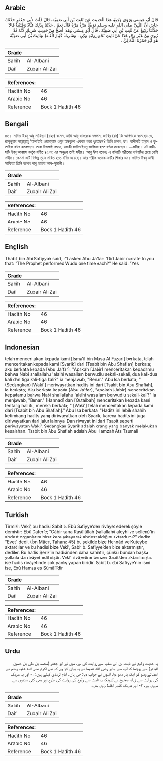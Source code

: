 ## Arabic


<div dir="rtl" lang="ar" style={{fontSize:'larger',backgroundColor:'#f8f9fa',padding:20}}>
قَالَ أَبُو عِيسَى وَرَوَى وَكِيعٌ، هَذَا الْحَدِيثَ عَنْ ثَابِتِ بْنِ أَبِي صَفِيَّةَ، قَالَ قُلْتُ لأَبِي جَعْفَرٍ حَدَّثَكَ جَابِرٌ، أَنَّ النَّبِيَّ صلى الله عليه وسلم تَوَضَّأَ مَرَّةً مَرَّةً قَالَ نَعَمْ ‏.‏ حَدَّثَنَا بِذَلِكَ هَنَّادٌ وَقُتَيْبَةُ قَالاَ حَدَّثَنَا وَكِيعٌ عَنْ ثَابِتِ بْنِ أَبِي صَفِيَّةَ ‏.‏ قَالَ أَبُو عِيسَى وَهَذَا أَصَحُّ مِنْ حَدِيثِ شَرِيكٍ لأَنَّهُ قَدْ رُوِيَ مِنْ غَيْرِ وَجْهٍ هَذَا عَنْ ثَابِتٍ نَحْوَ رِوَايَةِ وَكِيعٍ ‏.‏ وَشَرِيكٌ كَثِيرُ الْغَلَطِ وَثَابِتُ بْنُ أَبِي صَفِيَّةَ هُوَ أَبُو حَمْزَةَ الثُّمَالِيُّ ‏.‏
</div>
<div style={{backgroundColor:'#f8f9fa',padding:20, marginBottom: 10}}><table> <thead> <tr> <th>Grade</th> <th></th> </tr> </thead> <tbody> <tr><td>Sahih</td><td>Al-Albani</td></tr><tr><td>Daif</td><td>Zubair Ali Zai</td></tr></tbody></table><table> <thead> <tr> <th>References:</th> <th></th> </tr> </thead> <tbody><tr><td>Hadith No</td><td>46</td></tr><tr><td>Arabic No</td><td>46</td></tr><tr><td>Reference</td><td>Book 1 Hadith 46</td></tr></tbody></table></div>

## Bengali


<div dir="ltr" lang="bn" style={{fontSize:'larger',backgroundColor:'#f8f9fa',padding:20}}>
৪৬। সাবিত ইবনু আবু সাফিয়্যা (রাহঃ) বলেন, আমি আবৃ জাফরকে বললাম, জাবির (রাঃ) কি আপনাকে বলেছেন যে, রাসূলুল্লাহ সাল্লাল্লাহু 'আলাইহি ওয়াসাল্লাম ওযুর অঙ্গগুলো একবার করে ধুয়েছেন? তিনি বলেন, হ্যা। হাদীসটি হান্নাদ ও কুতাইবা বর্ণনা করেছেন। তারা উভয়েই বলেন, ওয়াকী সাবিত ইবনু সাফিয়্যা হতে বর্ণনা করেছেন। —সহীহ। এই হাদীসটি ইবনু আব্বাস কর্তৃক বর্ণিত ৪২ নং এর অনুরূপ তাই সহীহ। আবু ঈসা বলেনঃ এ বর্ণনাটি শরীকের বর্ণনাটির চেয়ে বেশি সহীহ। কেননা এটি বিভিন্ন সূত্রে সাবিত হতে বর্ণিত হয়েছে। আর শরীক অনেক ত্রুটির শিকার হন। সাবিত ইবনু আবী সাফিয়্যা তিনি হলেন আবু হামযা আস-সুমালী।
</div>
<div style={{backgroundColor:'#f8f9fa',padding:20, marginBottom: 10}}><table> <thead> <tr> <th>Grade</th> <th></th> </tr> </thead> <tbody> <tr><td>Sahih</td><td>Al-Albani</td></tr><tr><td>Daif</td><td>Zubair Ali Zai</td></tr></tbody></table><table> <thead> <tr> <th>References:</th> <th></th> </tr> </thead> <tbody><tr><td>Hadith No</td><td>46</td></tr><tr><td>Arabic No</td><td>46</td></tr><tr><td>Reference</td><td>Book 1 Hadith 46</td></tr></tbody></table></div>

## English


<div dir="ltr" lang="en" style={{fontSize:'larger',backgroundColor:'#f8f9fa',padding:20}}>
Thabit bin Abi Safiyyah said, :"1 asked Abu Ja'far: 'Did Jabir narrate to you that: "The Prophet performed Wudu one time each?" He said: "Yes
</div>
<div style={{backgroundColor:'#f8f9fa',padding:20, marginBottom: 10}}><table> <thead> <tr> <th>Grade</th> <th></th> </tr> </thead> <tbody> <tr><td>Sahih</td><td>Al-Albani</td></tr><tr><td>Daif</td><td>Zubair Ali Zai</td></tr></tbody></table><table> <thead> <tr> <th>References:</th> <th></th> </tr> </thead> <tbody><tr><td>Hadith No</td><td>46</td></tr><tr><td>Arabic No</td><td>46</td></tr><tr><td>Reference</td><td>Book 1 Hadith 46</td></tr></tbody></table></div>

## Indonesian


<div dir="ltr" lang="id" style={{fontSize:'larger',backgroundColor:'#f8f9fa',padding:20}}>
telah menceritakan kepada kami [Isma'il bin Musa Al Fazari] berkata, telah menceritakan kepada kami [Syarik] dari [Tsabit bin Abu Shafiah] berkata; aku berkata kepada [Abu Ja'far], "Apakah [Jabir] menceritakan kepadamu bahwa Nabi shallallahu 'alaihi wasallam berwudlu sekali-sekali, dua kali-dua kali dan tiga kali-tiga kali?" ia menjawab, "Benar." Abu Isa berkata; "(Sedangkan) [Waki'] meriwayatkan hadits ini dari [Tsabit bin Abu Shafiah], ia berkata; Aku berkata kepada [Abu Ja'far], "Apakah [Jabir] menceritakan kepadamu bahwa Nabi shallallahu 'alaihi wasallam berwudlu sekali-kali?" ia menjawab, "Benar." [Hannad] dan [Qutaibah] menceritakan kepada kami tentang hal itu, mereka berkata; " [Waki'] telah menceritakan kepada kami dari [Tsabit bin Abu Shafiah]." Abu Isa berkata; "Hadits ini lebih shahih ketimbang hadits yang diriwayatkan oleh Syarik, karena hadits ini juga diriwayatkan dari jalur lainnya. Dan riwayat ini dari Tsabit seperti periwayatan Waki'. Sedangkan Syarik adalah orang yang banyak melakukan kesalahan. Tsabit bin Abu Shafiah adalah Abu Hamzah Ats Tsumali
</div>
<div style={{backgroundColor:'#f8f9fa',padding:20, marginBottom: 10}}><table> <thead> <tr> <th>Grade</th> <th></th> </tr> </thead> <tbody> <tr><td>Sahih</td><td>Al-Albani</td></tr><tr><td>Daif</td><td>Zubair Ali Zai</td></tr></tbody></table><table> <thead> <tr> <th>References:</th> <th></th> </tr> </thead> <tbody><tr><td>Hadith No</td><td>46</td></tr><tr><td>Arabic No</td><td>46</td></tr><tr><td>Reference</td><td>Book 1 Hadith 46</td></tr></tbody></table></div>

## Turkish


<div dir="ltr" lang="tr" style={{fontSize:'larger',backgroundColor:'#f8f9fa',padding:20}}>
Tirmizî: Vekî’, bu hadisi Sabit b. Ebû Safiyye’den rivâyet ederek şöyle demiştir: Ebû Cafer’e; “Câbir sana Rasûlüllah (sallallahü aleyhi ve sellem)’in abdest organlarını birer kere yıkayarak abdest aldığını aktardı mı?” dedim. “Evet” dedi. (İbn Mâce, Tahara: 45) bu şekilde bize Hennâd ve Kuteybe aktardılar ve bu hadisi bize Vekî’, Sabit b. Safiyye’den bize aktarmıştır, dediler. Bu hadis Şerik’in hadisinden daha sahihtir, çünkü bundan başka yollarla da rivâyet edilmiştir. Vekî’ rivâyetine benzer Sabit’den aktarılmıştır. ise hadis rivâyetinde çok yanlış yapan biridir. Sabit b. ebî Safiyye’nin ismi ise, Ebû Hamza es Sümâlî’dir
</div>
<div style={{backgroundColor:'#f8f9fa',padding:20, marginBottom: 10}}><table> <thead> <tr> <th>Grade</th> <th></th> </tr> </thead> <tbody> <tr><td>Sahih</td><td>Al-Albani</td></tr><tr><td>Daif</td><td>Zubair Ali Zai</td></tr></tbody></table><table> <thead> <tr> <th>References:</th> <th></th> </tr> </thead> <tbody><tr><td>Hadith No</td><td>46</td></tr><tr><td>Arabic No</td><td>46</td></tr><tr><td>Reference</td><td>Book 1 Hadith 46</td></tr></tbody></table></div>

## Urdu


<div dir="rtl" lang="ur" style={{fontSize:'larger',backgroundColor:'#f8f9fa',padding:20}}>
یہ حدیث وکیع نے ثابت بن ابی صفیہ سے روایت کی ہے، میں نے ابو جعفر (محمد بن علی بن حسین الباقر) سے پوچھا کہ آپ سے جابر رضی الله عنہما نے یہ بیان کیا ہے کہ نبی اکرم صلی الله علیہ وسلم نے اعضائے وضو کو ایک بار دھو دیا، انہوں نے جواب دیا: جی ہاں۔ امام ترمذی کہتے ہیں: ۱- اور یہ شریک کی روایت سے زیادہ صحیح ہے کیونکہ یہ ثابت سے وکیع کی روایت کی طرح اور بھی کئی سندوں سے مروی ہے، ۲- اور شریک کثیر الغلط راوی ہیں۔
</div>
<div style={{backgroundColor:'#f8f9fa',padding:20, marginBottom: 10}}><table> <thead> <tr> <th>Grade</th> <th></th> </tr> </thead> <tbody> <tr><td>Sahih</td><td>Al-Albani</td></tr><tr><td>Daif</td><td>Zubair Ali Zai</td></tr></tbody></table><table> <thead> <tr> <th>References:</th> <th></th> </tr> </thead> <tbody><tr><td>Hadith No</td><td>46</td></tr><tr><td>Arabic No</td><td>46</td></tr><tr><td>Reference</td><td>Book 1 Hadith 46</td></tr></tbody></table></div>